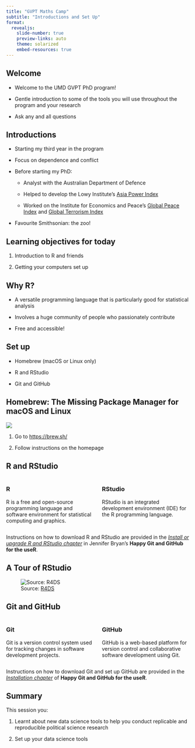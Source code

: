 ```yaml
---
title: "GVPT Maths Camp"
subtitle: "Introductions and Set Up"
format: 
  revealjs:
    slide-number: true
    preview-links: auto
    theme: solarized
    embed-resources: true
---
```


## Welcome

-   Welcome to the UMD GVPT PhD program!

-   Gentle introduction to some of the tools you will use throughout the program and your research

-   Ask any and all questions

## Introductions

-   Starting my third year in the program

-   Focus on dependence and conflict

-   Before starting my PhD:

    -   Analyst with the Australian Department of Defence

    -   Helped to develop the Lowy Institute's [Asia Power Index](https://power.lowyinstitute.org/)

    -   Worked on the Institute for Economics and Peace's [Global Peace Index](https://www.visionofhumanity.org/maps/#/) and [Global Terrorism Index](https://www.visionofhumanity.org/maps/global-terrorism-index/#/)

-   Favourite Smithsonian: the zoo!

## Learning objectives for today

1.  Introduction to R and friends

2.  Getting your computers set up

## Why R?

-   A versatile programming language that is particularly good for statistical analysis

-   Involves a huge community of people who passionately contribute

-   Free and accessible!

## Set up

-   Homebrew (macOS or Linux only)

-   R and RStudio

-   Git and GitHub

## Homebrew: The Missing Package Manager for macOS and Linux

![](img/homebrew.png){fig-align="center"}

1.  Go to <https://brew.sh/>

2.  Follow instructions on the homepage

## R and RStudio

::: columns
::: {.column width="50%"}
### R

R is a free and open-source programming language and software environment for statistical computing and graphics.
:::

::: {.column width="50%"}
### RStudio

RStudio is an integrated development environment (IDE) for the R programming language.
:::
:::

::: aside
Instructions on how to download R and RStudio are provided in the [*Install or upgrade R and RStudio chapter*](https://happygitwithr.com/install-r-rstudio.html) in Jennifer Bryan's **Happy Git and GitHub for the useR**.
:::

## A Tour of RStudio

![Source: [R4DS](https://r4ds.had.co.nz/workflow-scripts.html#workflow-scripts)](img/rstudio-console.png){fig-align="center"}

## Git and GitHub

::: columns
::: {.column width="50%"}
### Git

Git is a version control system used for tracking changes in software development projects.
:::

::: {.column width="50%"}
### GitHub

GitHub is a web-based platform for version control and collaborative software development using Git.
:::
:::

::: aside
Instructions on how to download Git and set up GitHub are provided in the [*Installation chapter*](https://happygitwithr.com/install-intro.html) of **Happy Git and GitHub for the useR**.
:::

## Summary

This session you:

1.  Learnt about new data science tools to help you conduct replicable and reproducible political science research

2.  Set up your data science tools
